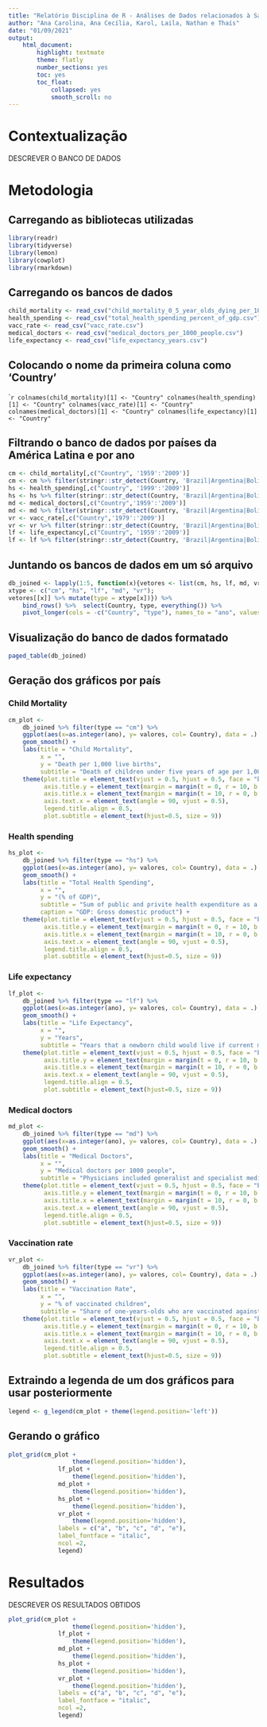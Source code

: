 ```yaml
---
title: "Relatório Disciplina de R - Análises de Dados relacionados à Saúde"
author: "Ana Carolina, Ana Cecília, Karol, Laila, Nathan e Thaís"
date: "01/09/2021"
output: 
    html_document:
        highlight: textmate
        theme: flatly
        number_sections: yes
        toc: yes
        toc_float: 
            collapsed: yes
            smooth_scroll: no
---
```



# Contextualização
  
DESCREVER O BANCO DE DADOS  

  
# Metodologia

## Carregando as bibliotecas utilizadas
```r
library(readr)
library(tidyverse)
library(lemon)
library(cowplot)
library(rmarkdown)
```
  
  
## Carregando os bancos de dados
```r
child_mortality <- read_csv("child_mortality_0_5_year_olds_dying_per_1000_born.csv")
health_spending <- read_csv("total_health_spending_percent_of_gdp.csv")
vacc_rate <- read_csv("vacc_rate.csv")
medical_doctors <- read_csv("medical_doctors_per_1000_people.csv")
life_expectancy <- read_csv("life_expectancy_years.csv")
```  
  
  
## Colocando o nome da primeira coluna como 'Country'
````r
colnames(child_mortality)[1] <- "Country"
colnames(health_spending)[1] <- "Country"
colnames(vacc_rate)[1] <- "Country"
colnames(medical_doctors)[1] <- "Country"
colnames(life_expectancy)[1] <- "Country"
```
  
  
## Filtrando o banco de dados por países da América Latina e por ano
```r
cm <- child_mortality[,c("Country", '1959':'2009')]
cm <- cm %>% filter(stringr::str_detect(Country, 'Brazil|Argentina|Bolivia|Colombia|Peru|Uruguay|Paraguay|Venezuela|Suriname|Ecuador|Guyana'))
hs <- health_spending[,c("Country", '1999':'2009')]
hs <- hs %>% filter(stringr::str_detect(Country, 'Brazil|Argentina|Bolivia|Colombia|Peru|Uruguay|Paraguay|Venezuela|Suriname|Ecuador|Guyana'))
md <- medical_doctors[,c("Country",'1959':'2009')]
md <- md %>% filter(stringr::str_detect(Country, 'Brazil|Argentina|Bolivia|Colombia|Peru|Uruguay|Paraguay|Venezuela|Suriname|Ecuador|Guyana'))
vr <- vacc_rate[,c("Country",'1979':'2009')]
vr <- vr %>% filter(stringr::str_detect(Country, 'Brazil|Argentina|Bolivia|Colombia|Peru|Uruguay|Paraguay|Venezuela|Suriname|Ecuador|Guyana'))
lf <- life_expectancy[,c("Country", '1959':'2009')]
lf <- lf %>% filter(stringr::str_detect(Country, 'Brazil|Argentina|Bolivia|Colombia|Peru|Uruguay|Paraguay|Venezuela|Suriname|Ecuador|Guyana'))
```
  
  
## Juntando os bancos de dados em um só arquivo
```r
db_joined <- lapply(1:5, function(x){vetores <- list(cm, hs, lf, md, vr); 
xtype <- c("cm", "hs", "lf", "md", "vr"); 
vetores[[x]] %>% mutate(type = xtype[x])}) %>% 
    bind_rows() %>%  select(Country, type, everything()) %>%  
    pivot_longer(cols = -c("Country", "type"), names_to = "ano", values_to = "valores")
```
  
  
## Visualização do banco de dados formatado
```r
paged_table(db_joined)
```
  
  
## Geração dos gráficos por país
### Child Mortality
```r
cm_plot <-
    db_joined %>% filter(type == "cm") %>% 
    ggplot(aes(x=as.integer(ano), y= valores, col= Country), data = .) + 
    geom_smooth() +
    labs(title = "Child Mortality", 
         x = "", 
         y = "Death per 1,000 live births",
         subtitle = "Death of children under five years of age per 1,000 live births") +
    theme(plot.title = element_text(vjust = 0.5, hjust = 0.5, face = "bold", size = 15),
          axis.title.y = element_text(margin = margin(t = 0, r = 10, b = 0, l = 0)),
          axis.title.x = element_text(margin = margin(t = 10, r = 0, b = 0, l = 0)),
          axis.text.x = element_text(angle = 90, vjust = 0.5),
          legend.title.align = 0.5,
          plot.subtitle = element_text(hjust=0.5, size = 9))


```
  
### Health spending
```r
hs_plot <-
    db_joined %>% filter(type == "hs") %>% 
    ggplot(aes(x=as.integer(ano), y= valores, col= Country), data = .) + 
    geom_smooth() +
    labs(title = "Total Health Spending",
         x = "",
         y = "(% of GDP)",
         subtitle = "Sum of public and privite health expenditure as a percentage of GDP",
         caption = "GDP: Gross domestic product") +
    theme(plot.title = element_text(vjust = 0.5, hjust = 0.5, face = "bold", size = 15),
          axis.title.y = element_text(margin = margin(t = 0, r = 10, b = 0, l = 0)),
          axis.title.x = element_text(margin = margin(t = 10, r = 0, b = 0, l = 0)),
          axis.text.x = element_text(angle = 90, vjust = 0.5),
          legend.title.align = 0.5,
          plot.subtitle = element_text(hjust=0.5, size = 9))
```
  
### Life expectancy
```r
lf_plot <-
    db_joined %>% filter(type == "lf") %>% 
    ggplot(aes(x=as.integer(ano), y= valores, col= Country), data = .) + 
    geom_smooth() +
    labs(title = "Life Expectancy",
         x = "",
         y = "Years",
         subtitle = "Years that a newborn child would live if current mortality patterns were to stay the same") +
    theme(plot.title = element_text(vjust = 0.5, hjust = 0.5, face = "bold", size = 15),
          axis.title.y = element_text(margin = margin(t = 0, r = 10, b = 0, l = 0)),
          axis.title.x = element_text(margin = margin(t = 10, r = 0, b = 0, l = 0)),
          axis.text.x = element_text(angle = 90, vjust = 0.5),
          legend.title.align = 0.5,
          plot.subtitle = element_text(hjust=0.5, size = 9))
```
  
### Medical doctors
```r
md_plot <-
    db_joined %>% filter(type == "md") %>% 
    ggplot(aes(x=as.integer(ano), y= valores, col= Country), data = .) + 
    geom_smooth() +
    labs(title = "Medical Doctors",
         x = "",
         y = "Medical doctors per 1000 people",
         subtitle = "Physicians included generalist and specialist medical doctors practitioners") +
    theme(plot.title = element_text(vjust = 0.5, hjust = 0.5, face = "bold", size = 15),
          axis.title.y = element_text(margin = margin(t = 0, r = 10, b = 0, l = 0)),
          axis.title.x = element_text(margin = margin(t = 10, r = 0, b = 0, l = 0)),
          axis.text.x = element_text(angle = 90, vjust = 0.5),
          legend.title.align = 0.5,
          plot.subtitle = element_text(hjust=0.5, size = 9))
```
  
### Vaccination rate
```r
vr_plot <-
    db_joined %>% filter(type == "vr") %>% 
    ggplot(aes(x=as.integer(ano), y= valores, col= Country), data = .) + 
    geom_smooth() +
    labs(title = "Vaccination Rate",
         x = "",
         y = "% of vaccinated children",
         subtitle = "Share of one-years-olds who are vaccinated against at least one disease") +
    theme(plot.title = element_text(vjust = 0.5, hjust = 0.5, face = "bold", size = 15),
          axis.title.y = element_text(margin = margin(t = 0, r = 10, b = 0, l = 0)),
          axis.title.x = element_text(margin = margin(t = 10, r = 0, b = 0, l = 0)),
          axis.text.x = element_text(angle = 90, vjust = 0.5),
          legend.title.align = 0.5,
          plot.subtitle = element_text(hjust=0.5, size = 9))
```
  
  
## Extraindo a legenda de um dos gráficos para usar posteriormente
```r
legend <- g_legend(cm_plot + theme(legend.position='left'))
```  
  
  
## Gerando o gráfico
```r
plot_grid(cm_plot + 
                  theme(legend.position='hidden'), 
              lf_plot + 
                  theme(legend.position='hidden'),
              md_plot + 
                  theme(legend.position='hidden'), 
              hs_plot + 
                  theme(legend.position='hidden'), 
              vr_plot + 
                  theme(legend.position='hidden'),
              labels = c("a", "b", "c", "d", "e"),
              label_fontface = "italic",
              ncol =2,
              legend)
```  
  
  
# Resultados
DESCREVER OS RESULTADOS OBTIDOS
  
  
```r
plot_grid(cm_plot + 
                  theme(legend.position='hidden'), 
              lf_plot + 
                  theme(legend.position='hidden'),
              md_plot + 
                  theme(legend.position='hidden'), 
              hs_plot + 
                  theme(legend.position='hidden'), 
              vr_plot + 
                  theme(legend.position='hidden'),
              labels = c("a", "b", "c", "d", "e"),
              label_fontface = "italic",
              ncol =2,
              legend)
```  